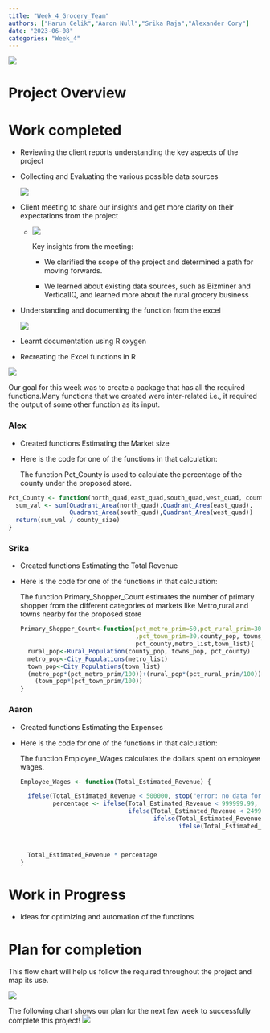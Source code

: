 ```yaml
---
title: "Week_4_Grocery_Team"
authors: ["Harun Celik","Aaron Null","Srika Raja","Alexander Cory"]
date: "2023-06-08"
categories: "Week_4"
---
```


![](images/grocery-01.jpg)

# Project Overview

# Work completed

-   Reviewing the client reports understanding the key aspects of the project

-   Collecting and Evaluating the various possible data sources

    ![](images/Data%20Sources.png)

-   Client meeting to share our insights and get more clarity on their expectations from the project

    -   ![](images/WhatsApp%20Image%202023-06-02%20at%2014.09.29-01.jpg)

        Key insights from the meeting:

        -   We clarified the scope of the project and determined a path for moving forwards.

        -   We learned about existing data sources, such as Bizminer and VerticalIQ, and learned more about the rural grocery business

-   Understanding and documenting the function from the excel

    ![](images/Understanding%20functions-01.png)

-   Learnt documentation using R oxygen

-   Recreating the Excel functions in R

![](images/functions-01.png)

Our goal for this week was to create a package that has all the required functions.Many functions that we created were inter-related i.e., it required the output of some other function as its input.

### Alex

-   Created functions Estimating the Market size

-   Here is the code for one of the functions in that calculation:

    The function Pct_County is used to calculate the percentage of the county under the proposed store.

```r

Pct_County <- function(north_quad,east_quad,south_quad,west_quad, county_size) {
  sum_val <- sum(Quadrant_Area(north_quad),Quadrant_Area(east_quad),
                 Quadrant_Area(south_quad),Quadrant_Area(west_quad))
  return(sum_val / county_size)
}
```

### Srika

-   Created functions Estimating the Total Revenue

-   Here is the code for one of the functions in that calculation:

    The function Primary_Shopper_Count estimates the number of primary shopper from the different categories of markets like Metro,rural and towns nearby for the proposed store

    ```r
    Primary_Shopper_Count<-function(pct_metro_prim=50,pct_rural_prim=30
                                    ,pct_town_prim=30,county_pop, towns_pop,
                                    pct_county,metro_list,town_list){
      rural_pop<-Rural_Population(county_pop, towns_pop, pct_county)
      metro_pop<-City_Populations(metro_list)
      town_pop<-City_Populations(town_list)
      (metro_pop*(pct_metro_prim/100))+(rural_pop*(pct_rural_prim/100))+
        (town_pop*(pct_town_prim/100))
    }
    ```

### Aaron

-   Created functions Estimating the Expenses

-   Here is the code for one of the functions in that calculation:

    The function Employee_Wages calculates the dollars spent on employee wages.

    ```r

    Employee_Wages <- function(Total_Estimated_Revenue) {

      ifelse(Total_Estimated_Revenue < 500000, stop("error: no data for this revenue range"),
             percentage <- ifelse(Total_Estimated_Revenue < 999999.99, .0789,
                                  ifelse(Total_Estimated_Revenue < 2499999.99, .0934,
                                         ifelse(Total_Estimated_Revenue < 4999999.99, .0751,
                                                ifelse(Total_Estimated_Revenue < 24999999.99, .0975, .1083)))))



      Total_Estimated_Revenue * percentage
    }
    ```

# Work in Progress

-   Ideas for optimizing and automation of the functions

# Plan for completion

This flow chart will help us follow the required throughout the project and map its use.

![](images/tool_process-01.png)

The following chart shows our plan for the next few week to successfully complete this project! ![](images/project_timeline-01.png)
